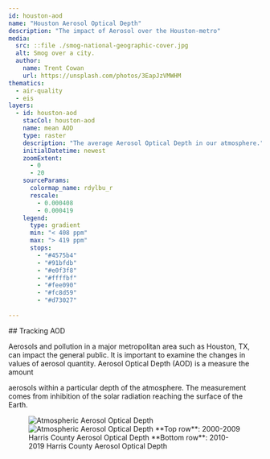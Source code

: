 ```yaml
---
id: houston-aod
name: "Houston Aerosol Optical Depth"
description: "The impact of Aerosol over the Houston-metro"
media:
  src: ::file ./smog-national-geographic-cover.jpg
  alt: Smog over a city.
  author:
    name: Trent Cowan
    url: https://unsplash.com/photos/3EapJzVMWHM
thematics:
  - air-quality
  - eis
layers:
  - id: houston-aod
    stacCol: houston-aod
    name: mean AOD
    type: raster
    description: "The average Aerosol Optical Depth in our atmosphere."
    initialDatetime: newest
    zoomExtent:
      - 0
      - 20
    sourceParams:
      colormap_name: rdylbu_r
      rescale:
        - 0.000408
        - 0.000419
    legend:
      type: gradient
      min: "< 408 ppm"
      max: "> 419 ppm"
      stops:
        - "#4575b4"
        - "#91bfdb"
        - "#e0f3f8"
        - "#ffffbf"
        - "#fee090"
        - "#fc8d59"
        - "#d73027"
  
---
```


<Block type='wide'>
<Prose>
  ## Tracking AOD

  Aerosols and pollution in a major metropolitan area such as Houston, TX, can impact the general public. It is important to examine the changes in values of aerosol quantity. Aerosol Optical Depth (AOD) is a measure the amount

aerosols within a particular depth of the atmosphere. The measurement comes from inhibition of the solar radiation reaching the surface of the Earth. 


</Prose>
</Block>

<Block>
<Figure>
  <Image
  src={new URL('./Harris_AOD_00_09_county.jpg', import.meta.url).href}
  alt='Atmospheric Aerosol Optical Depth'
  />
  <Image
  src={new URL('./Harris_AOD_10_19_county.jpg', import.meta.url).href}
  alt='Atmospheric Aerosol Optical Depth'
  />
  <Caption 
    attrAuthor='Harris County with Roads Overlayed to show the difference in AOD over the shapefiles' 
  >
    **Top row**: 2000-2009 Harris County Aerosol Optical Depth  
    **Bottom row**: 2010-2019 Harris County Aerosol Optical Depth
  </Caption> 
</Figure>
</Block>

